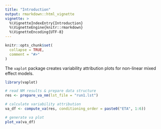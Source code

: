 ```yaml
---
title: "Introduction"
output: rmarkdown::html_vignette
vignette: >
  %\VignetteIndexEntry{Introduction}
  %\VignetteEngine{knitr::rmarkdown}
  %\VignetteEncoding{UTF-8}
---
```


```r
knitr::opts_chunk$set(
  collapse = TRUE,
  comment = "#>"
)
```

The `vaplot` package creates variability attribution plots for non-linear mixed effect models. 

```r
library(vaplot)
```

```r

# read NM results & prepare data structure
res <- prepare_va_nm(lst_file = "run1.lst")

# calculate variability attribution
va_df <- compute_va(res, conditioning_order = paste0("ETA", 1:6))

# generate va plot
plot_va(va_df)

```
